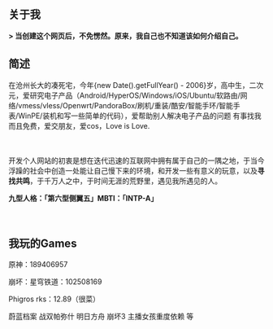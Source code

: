 ## 关于我

<p><strong>> 当创建这个网页后，不免愣然。原来，我自己也不知道该如何介绍自己。</strong></p>

<h2>简述</h2>

在沧州长大的凑死宅，今年{new Date().getFullYear() - 2006}岁，高中生，二次元，爱研究电子产品（Android/HyperOS/Windows/iOS/Ubuntu/软路由/网络/vmess/vless/Openwrt/PandoraBox/刷机/重装/酷安/智能手环/智能手表/WinPE/装机和写一些简单的代码），爱帮助别人解决电子产品的问题 有事找我 而且免费，爱交朋友，爱cos，Love is Love.
<p>ㅤㅤ</p>
开发个人网站的初衷是想在迭代迅速的互联网中拥有属于自己的一隅之地，于当今浮躁的社会中创造一处能让自己慢下来的环境，和开发一些有意义的玩意，以及<strong>寻找共鸣</strong>，于千万人之中，于时间无涯的荒野里，遇见我所遇见的人。
 

<strong>九型人格：「第六型侧翼五」</strong><strong>MBTI：「INTP-A」</strong>
 
<p>ㅤㅤ</p>
<h2>我玩的Games</h2>
<p>原神：189406957</p>
<p>崩坏：星穹铁道：102508169</p>
<p>Phigros rks：12.89（很菜）</p>
<p>蔚蓝档案 战双帕弥什 明日方舟 崩坏3 主播女孩重度依赖 等</p>

